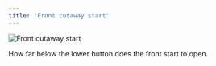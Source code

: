 ```yaml
---
title: 'Front cutaway start'
---
```


![Front cutaway start](frontcutawaystart.svg)

How far below the lower button does the front start to open.
